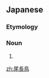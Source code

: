 ==Japanese==
{{ja-kanjitab|お|なが|とり|r=y|k3=どり|yomi=k}}

===Etymology===
{{compound|lang=ja|尾|長|鳥|tr1=o|t1=[[tail]]|tr2=naga|t2=[[long]]|tr3=tori|t3=[[bird]]|sort=おながどり}}

===Noun===
{{ja-noun|おながどり|オナガドリ|hhira=をながどり}}

# {{alternative spelling of|尾長鶏|lang=ja}}

[[zh:尾長鳥]]